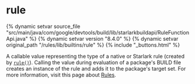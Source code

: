 <html devsite>
<head>
  <meta name="project_path" value="/_project.yaml">
  <meta name="book_path" value="/versions/8.4.0/_book.yaml">
</head>
<body>

<h1 class="page-title" id="modules.rule">rule</h1>

{% dynamic setvar source_file "src/main/java/com/google/devtools/build/lib/starlarkbuildapi/RuleFunctionApi.java" %}
{% dynamic setvar version "8.4.0" %}
{% dynamic setvar original_path "/rules/lib/builtins/rule" %}
{% include "_buttons.html" %}
<!-- {% raw %} -->

A callable value representing the type of a native or Starlark rule (created by
<a href="../globals/bzl.html#rule"><code>rule()</code></a>). Calling the value during
evaluation of a package's BUILD file creates an instance of the rule and adds it to the
package's target set. For more information, visit this page about
<a href ="https://bazel.build/versions/8.4.0/extending/rules">Rules</a>.




</body>
</html>

<!-- {% endraw %} -->
